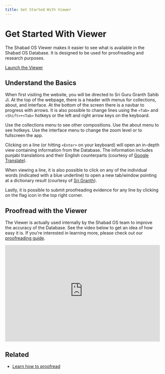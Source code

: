 ```yaml
---
title: Get Started With Viewer
---
```



# Get Started With Viewer

The Shabad OS Viewer makes it easier to see what is available in the Shabad OS Database. It is designed to be used for proofreading and research purposes.

<div>
  <a href='https://viewer.shabados.com/' target='_blank'>
    Launch the Viewer
  </a>
</div>

## Understand the Basics

When first visiting the website, you will be directed to Sri Guru Granth Sahib Ji. At the top of the webpage, there is a header with menus for collections, about, and interface. At the bottom of the screen there is a navbar to progress with arrows. It is also possible to change lines using the `<Tab>` and `<Shift>+<Tab>` hotkeys or the left and right arrow keys on the keyboard.

Use the collections menu to see other compositions. Use the about menu to see hotkeys. Use the interface menu to change the zoom level or to fullscreen the app.

Clicking on a line (or hitting `<Enter>` on your keyboard) will open an in-depth view containing information from the Database. The information includes punjabi translations and their English counterparts (courtesy of [Google Translate](https://translate.google.com/)).

When viewing a line, it is also possible to click on any of the individual words (indicated with a blue underline) to open a new tab/window pointing at a dictionary result (courtesy of [Sri Granth](http://www.srigranth.org/servlet/gurbani.dictionary?Param=)).

Lastly, it is possible to submit proofreading evidence for any line by clicking on the flag icon in the top right corner.

## Proofread with the Viewer

The Viewer is actually used internally by the Shabad OS team to improve the accuracy of the Database. See the video below to get an idea of how easy it is. If you're interested in learning more, please check out our [proofreading guide](/support/learn-how-to-proofread).

<iframe
  width='100%'
  height='315'
  src='https://www.youtube-nocookie.com/embed/5ZI8nYS6jVY'
  title='YouTube video player'
  frameborder='0'
  allow='accelerometer; autoplay; clipboard-write; encrypted-media; gyroscope; picture-in-picture'
  allowfullscreen
></iframe>

## Related

- [Learn how to proofread](/support/learn-how-to-proofread)
